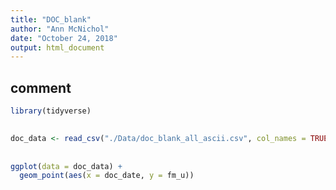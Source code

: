 ```yaml
---
title: "DOC_blank"
author: "Ann McNichol"
date: "October 24, 2018"
output: html_document
---
```


## comment

```r
library(tidyverse) 
```

##

```r
doc_data <- read_csv("./Data/doc_blank_all_ascii.csv", col_names = TRUE)
```

##

```r
ggplot(data = doc_data) +
  geom_point(aes(x = doc_date, y = fm_u))
```

